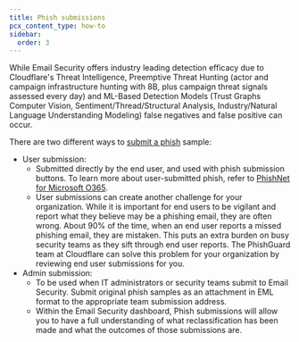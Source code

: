```yaml
---
title: Phish submissions
pcx_content_type: how-to
sidebar:
  order: 3
---
```


While Email Security offers industry leading detection efficacy due to Cloudflare's Threat Intelligence, Preemptive Threat Hunting (actor and campaign infrastructure hunting with 8B, plus campaign threat signals assessed every day) and ML-Based Detection Models (Trust Graphs Computer Vision, Sentiment/Thread/Structural Analysis, Industry/Natural Language Understanding Modeling) false negatives and false positive can occur. 

There are two different ways to [submit a phish](/cloudflare-one/insights/email-monitoring/phish-submissions/) sample:

- User submission:
    - Submitted directly by the end user, and used with phish submission buttons. To learn more about user-submitted phish, refer to [PhishNet for Microsoft O365](/cloudflare-one/insights/email-monitoring/phish-submissions/#phishnet-o365).
    - User submissions can create another challenge for your organization. While it is important for end users to be vigilant and report what they believe may be a phishing email, they are often wrong. About 90% of the time, when an end user reports a missed phishing email, they are mistaken. This puts an extra burden on busy security teams as they sift through end user reports. The PhishGuard team at Cloudflare can solve this problem for your organization by reviewing end user submissions for you.
- Admin submission: 
    - To be used when IT administrators or security teams submit to Email Security. Submit original phish samples as an attachment in EML format to the appropriate team submission address. 
    - Within the Email Security dashboard, Phish submissions will allow you to have a full understanding of what reclassification has been made and what the outcomes of those submissions are.